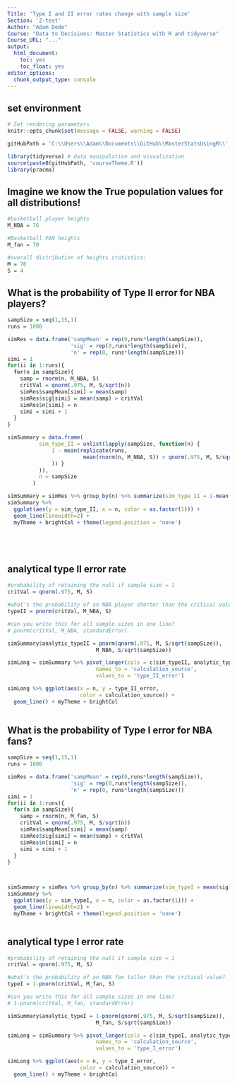```yaml
---
Title: 'Type I and II error rates change with sample size'
Section: 'Z-test'
Author: "Adam Dede"
Course: "Data to Decisions: Master Statistics with R and tidyverse"
Course_URL: "..." 
output:
  html_document:
    toc: yes
    toc_float: yes
editor_options:
  chunk_output_type: console
---
```



## set environment

```r

# Set rendering parameters
knitr::opts_chunk$set(message = FALSE, warning = FALSE)

gitHubPath = 'C:\\Users\\Adam\\Documents\\GitHub\\MasterStatsUsingR\\'

library(tidyverse) # data manipulation and visualization
source(paste0(gitHubPath, 'courseTheme.R'))
library(pracma)

```

## Imagine we know the True population values for all distributions! 

```r
#basketball player heights
M_NBA = 76

#Basketball FAN heights
M_fan = 70

#overall distribution of heights statistics: 
M = 70
S = 4

```

## What is the probability of Type II error for NBA players? 

```r

sampSize = seq(1,15,1)
runs = 1000

simRes = data.frame('sampMean' = rep(0,runs*length(sampSize)),
                    'sig' = rep(0,runs*length(sampSize)),
                    'n' = rep(0, runs*length(sampSize)))
simi = 1
for(ii in 1:runs){
  for(n in sampSize){
    samp = rnorm(n, M_NBA, S)
    critVal = qnorm(.975, M, S/sqrt(n))
    simRes$sampMean[simi] = mean(samp)
    simRes$sig[simi] = mean(samp) > critVal
    simRes$n[simi] = n
    simi = simi + 1
  }
}

simSummary = data.frame(
          sim_type_II = unlist(lapply(sampSize, function(n) {
              1 - mean(replicate(runs, 
                        mean(rnorm(n, M_NBA, S)) > qnorm(.975, M, S/sqrt(n)) 
              )) }
          )),
          n = sampSize
        )

simSummary = simRes %>% group_by(n) %>% summarize(sim_type_II = 1-mean(sig)) 
simSummary %>%
  ggplot(aes(y = sim_type_II, x = n, color = as.factor(1))) + 
  geom_line(linewidth=2) + 
  myTheme + brightCol + theme(legend.position = 'none')






```

## analytical type II error rate 

```r

#probability of retaining the null if sample size = 1
critVal = qnorm(.975, M, S)

#what's the probability of an NBA player shorter than the critical value? 
typeII = pnorm(critVal, M_NBA, S)

#can you write this for all sample sizes in one line? 
# pnorm(critVal, M_NBA, standardError)

simSummary$analytic_typeII = pnorm(qnorm(.975, M, S/sqrt(sampSize)), 
                            M_NBA, S/sqrt(sampSize))

simLong = simSummary %>% pivot_longer(cols = c(sim_typeII, analytic_typeII),
                            names_to = 'calculation_source',
                            values_to = 'type_II_error')

simLong %>% ggplot(aes(x = n, y = type_II_error, 
                       color = calculation_source)) +
  geom_line() + myTheme + brightCol
  

```

## What is the probability of Type I error for NBA fans?   

```r


sampSize = seq(1,15,1)
runs = 1000

simRes = data.frame('sampMean' = rep(0,runs*length(sampSize)),
                    'sig' = rep(0,runs*length(sampSize)),
                    'n' = rep(0, runs*length(sampSize)))
simi = 1
for(ii in 1:runs){
  for(n in sampSize){
    samp = rnorm(n, M_fan, S)
    critVal = qnorm(.975, M, S/sqrt(n))
    simRes$sampMean[simi] = mean(samp)
    simRes$sig[simi] = mean(samp) > critVal
    simRes$n[simi] = n
    simi = simi + 1
  }
}



simSummary = simRes %>% group_by(n) %>% summarize(sim_typeI = mean(sig)) 
simSummary %>%
  ggplot(aes(y = sim_typeI, x = n, color = as.factor(1))) + 
  geom_line(linewidth=2) + 
  myTheme + brightCol + theme(legend.position = 'none')



```

## analytical type I error rate  

```r
#probability of retaining the null if sample size = 1
critVal = qnorm(.975, M, S)

#what's the probability of an NBA fan taller than the critical value? 
typeI = 1-pnorm(critVal, M_fan, S)

#can you write this for all sample sizes in one line? 
# 1-pnorm(critVal, M_fan, standardError)

simSummary$analytic_typeI = 1-pnorm(qnorm(.975, M, S/sqrt(sampSize)), 
                            M_fan, S/sqrt(sampSize))

simLong = simSummary %>% pivot_longer(cols = c(sim_typeI, analytic_typeI),
                            names_to = 'calculation_source',
                            values_to = 'type_I_error')

simLong %>% ggplot(aes(x = n, y = type_I_error, 
                       color = calculation_source)) +
  geom_line() + myTheme + brightCol


```

